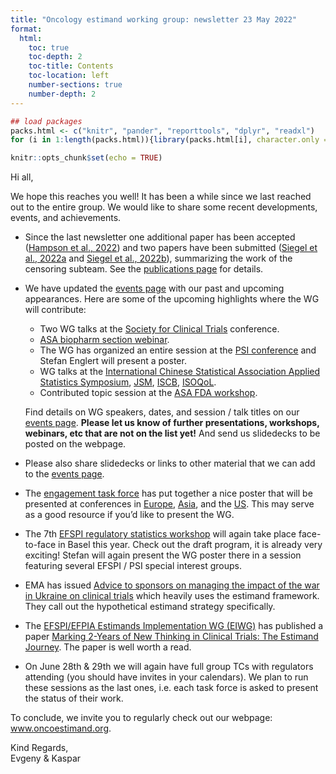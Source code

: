 ```yaml
---
title: "Oncology estimand working group: newsletter 23 May 2022"
format:
  html:
    toc: true
    toc-depth: 2
    toc-title: Contents
    toc-location: left
    number-sections: true
    number-depth: 2
---
```


```r
## load packages
packs.html <- c("knitr", "pander", "reporttools", "dplyr", "readxl")
for (i in 1:length(packs.html)){library(packs.html[i], character.only = TRUE)}

knitr::opts_chunk$set(echo = TRUE)
```

Hi all,

We hope this reaches you well! It has been a while since we last reached out to the entire group. We would like to share some recent developments, events, and achievements.

- Since the last newsletter one additional paper has been accepted ([Hampson et al., 2022](https://doi.org/10.1080/19466315.2021.1883473)) and two papers have been submitted ([Siegel et al., 2022a](https://arxiv.org/abs/2203.01781) and [Siegel et al., 2022b](https://arxiv.org/abs/2203.02182)), summarizing the work of the censoring subteam. See the [publications page](publications.html) for details.
- We have updated the [events page](events_past.html) with our past and upcoming appearances. Here are some of the upcoming highlights where the WG will contribute:
  - Two WG talks at the [Society for Clinical Trials](https://www.sctweb.org/meeting/) conference.
  - [ASA biopharm section webinar](https://www.eventbrite.com/e/logic-respecting-efficacy-estimands-to-logic-ensuring-analysis-principle-tickets-336986344227).
  - The WG has organized an entire session at the [PSI conference](https://psiweb.org/conferences/about-the-conference) and Stefan Englert will present a poster.
  - WG talks at the [International Chinese Statistical Association Applied Statistics Symposium](https://symposium2022.icsa.org/), [JSM](https://ww2.amstat.org/meetings/jsm/2022/), [ISCB](https://www.iscb.info/iscb-annual-conference/), [ISOQoL](https://www.isoqol.org/events/29th-annual-conference/).
  - Contributed topic session at the [ASA FDA workshop](https://ww2.amstat.org/meetings/biop/2022/).

  Find details on WG speakers, dates, and session / talk titles on our [events page](../events_past.html). **Please let us know of further presentations, workshops, webinars, etc that are not on the list yet!** And send us slidedecks to be posted on the webpage.

- Please also share slidedecks or links to other material that we can add to the [events page](../events_past.html).
- The [engagement task force](../taskforces.html#estimands-engagement) has put together a nice poster that will be presented at conferences in [Europe](../talks/20220612_OncoEstimand-Poster-PSI-Final.pdf), [Asia](../talks/20220721_OncoEstimand-Poster-China-Final.pdf), and the [US](../talks/20220920_OncoEstimand-Poster-BIOP-Final.pdf). This may serve as a good resource if you'd like to present the WG.
- The 7th [EFSPI regulatory statistics workshop](https://efspi.org/Documents/Events/Events%202021/7th%20Reg.pdf) will again take place face-to-face in Basel this year. Check out the draft program, it is already very exciting! Stefan will again present the WG poster there in a session featuring several EFSPI / PSI special interest groups.
- EMA has issued [Advice to sponsors on managing the impact of the war in Ukraine on clinical trials](https://www.ema.europa.eu/en/news/advice-sponsors-managing-impact-war-ukraine-clinical-trials) which heavily uses the estimand framework. They call out the hypothetical estimand strategy specifically. 
- The [EFSPI/EFPIA Estimands Implementation WG (EIWG)](https://www.efspi.org/EFSPI/Working_Groups/EFSPI_EFPIA_EIWG.aspx) has published a paper [Marking 2-Years of New Thinking in Clinical Trials: The Estimand Journey](https://link.springer.com/article/10.1007/s43441-022-00402-3). The paper is well worth a read.
- On June 28th & 29th we will again have full group TCs with regulators attending (you should have invites in your calendars). We plan to run these sessions as the last ones, i.e. each task force is asked to present the status of their work.

To conclude, we invite you to regularly check out our webpage: [www.oncoestimand.org](http://www.oncoestimand.org).

Kind Regards,<br>
Evgeny & Kaspar
